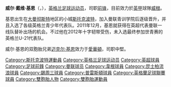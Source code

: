 {{noteta
|G1=MUFC|G2=足球|G3=英超
|T=zh-hans:威尔·基恩; zh-hk:韋爾·堅尼; zh-tw:威爾·基恩;
|1=zh-hans:威尔·基恩; zh-hk:韋爾·堅尼; zh-tw:威爾·基恩;
}}
{{Infobox football biography
| playername = 威尔·基恩<br>''Will Keane''
| image = [[File:Will_Keane_scores.jpg|250px]]
| fullname = 威廉·大卫·基恩<br>William David Keane
| englishfullname = William David Keane
| dateofbirth = {{birth date and age|1993|1|11}}
| cityofbirth = [[斯托克波特|斯托克波特]]
| countryofbirth = {{ENG}}
| height = {{height|m=1.88}}
| currentclub    = [[威根竞技足球俱乐部|威根]]
| clubnumber     = 10
| position = [[前锋|前锋]]
| youthyears1    = 2007–2011 |youthclubs1 = [[曼聯|曼聯]]
| years1         = 2011–2016 |clubs1 = [[曼聯|曼聯]]               |caps1 = 2  |goals2 = 0
| years2         = 2013  |clubs2 = → [[威根竞技足球俱乐部|韋根]]（外借）            |caps2 = 4  |goals1 = 0
| years3         = 2014  |clubs3 = → [[昆士柏流浪|昆士柏流浪]]（外借）  |caps3 = 10 |goals3 = 0
| years4         = 2015  |clubs4 = → [[錫周三|錫周三]]（外借）  |caps4 = 13 |goals4 = 3
| years5         = 2015 |clubs5 = → [[普雷斯顿足球俱乐部|普雷斯頓]]（外借）      |caps5 = 20  |goals5 = 1
| years6         = 2016–2019 |clubs6 = [[赫爾城足球俱樂部|赫爾城]]                             |caps6 = 22 |goals6 = 1
| years7         = 2019      |clubs7 = → [[伊普斯維奇城足球俱樂部|伊普斯維奇]] (外借)                |caps7 = 11 |goals7 = 3
| years8         = 2019–2020     |clubs8 = [[伊普斯維奇城足球俱樂部|伊普斯維奇]]                         |caps8 = 23 |goals8 = 3
| years9         = 2020–     |clubs9 = [[威根竞技足球俱乐部|威根]]                         |caps9 = 0 |goals9 = 0
| nationalyears1 = 2009      |nationalteam1 = 英格兰U16 |nationalcaps1 = 3  |nationalgoals1 = 1
| nationalyears2 = 2009–2010 |nationalteam2 = 英格兰U17 |nationalcaps2 = 15 |nationalgoals2 = 3
| nationalyears3 = 2010–2012 |nationalteam3 = [[英格兰U19|英格兰U19]] |nationalcaps3 = 9  |nationalgoals3 = 3
| nationalyears4 = 2014     |nationalteam4 = [[英格兰U20|英格兰U20]]   |nationalcaps4 = 3  |nationalgoals4 = 0
| nationalyears5 = 2011–2012    |nationalteam5 = [[英格兰U21|英格兰U21]] |nationalcaps5 = 3  |nationalgoals5 = 0
| pcupdate = 2019-1-19
| ntupdate = 2012-8-22
}}
'''威尔·戴维·基恩'''（{{lang-en|'''William David Keane'''}}，{{bd|1993年|1月11日|catIdx=Keane ,Will}}），[[英格兰|英格兰]][[足球运动员|足球运动员]]，司职[[前锋|前锋]]，目前效力於[[英格蘭足球甲級聯賽|英甲]]球隊[[威根竞技足球俱乐部|威根]]。

基恩出生在[[大曼彻斯特|大曼彻斯特]]地区的小城[[斯托克波特|斯托克波特]]，加入曼联青训学院后逐级晋升，并且入选了各级英格兰青少年代表队。2011年12月，基恩就获得在英超代表曼联一线队替补出场的机会。不过他在2012年十字韧带受伤，未入选最终参加世青赛的英格兰U-21代表队。

威尔·基恩的双胞胎兄弟[[迈克尔·基恩|迈克尔·基恩]]效力于[[愛華頓|愛華頓]]，司职中堅。

{{韋根球員名單}}

{{DEFAULTSORT:Keane, Will}}
[[Category:斯托克波特運動員|Category:斯托克波特運動員]]
[[Category:英格兰足球运动员|Category:英格兰足球运动员]]
[[Category:英超球員|Category:英超球員]]
[[Category:足球前鋒|Category:足球前鋒]]
[[Category:曼联球员|Category:曼联球员]]
[[Category:韋根球員|Category:韋根球員]]
[[Category:昆士柏流浪球員|Category:昆士柏流浪球員]]
[[Category:錫周三球員|Category:錫周三球員]]
[[Category:普雷斯頓球員|Category:普雷斯頓球員]]
[[Category:英格蘭足球聯賽球員|Category:英格蘭足球聯賽球員]]
[[Category:雙胞胎人物|Category:雙胞胎人物]]
[[Category:雙胞胎運動員|Category:雙胞胎運動員]]